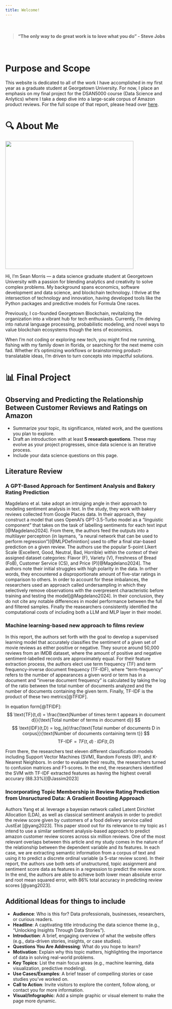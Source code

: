 ```yaml
---
title: Welcome!
---
```


<br>

> #### "The only way to do great work is to love what you do" - Steve Jobs

<br>

# Purpose and Scope

This website is dedicated to all of the work I have accomplished in my first year as a graduate student at Georgetown University. For now, I place an emphasis on my final project for the DSAN5000 course (Data Science and Anlytics) where I take a deep dive into a large-scale corpus of Amazon product reviews. For the full scope of that report, please head over [here](report/report.qmd).


# 🔍 About Me 

![](xtra/multiclass-portfolio-website/images/my_photo.png){width="400px"} 

Hi, I’m Sean Morris — a data science graduate student at Georgetown University with a passion for blending analytics and creativity to solve complex problems. My background spans economics, software development and data science, and blockchain technology. I thrive at the intersection of technology and innovation, having developed tools like the Python packages and predictive models for Formula One races.

Previously, I co-founded Georgetown Blockchain, revitalizing the organization into a vibrant hub for tech enthusiasts. Currently, I’m delving into natural language processing, probabilistic modeling, and novel ways to value blockchain ecosystems though the lens of economics.

When I’m not coding or exploring new tech, you might find me running, fishing with my family down in florida, or searching for the next meme coin fad. Whether it's optimizing workflows or brainstorming product-translatable ideas, I’m driven to turn concepts into impactful solutions.


# 📊 Final Project
## Observing and Predicting the Relationship Between Customer Reviews and Ratings on Amazon


- Summarize your topic, its significance, related work, and the questions you plan to explore.
- Draft an introduction with at least **5 research questions**. These may evolve as your project progresses, since data science is an iterative process.
- Include your data science questions on this page.


## Literature Review


### A GPT-Based Approach for Sentiment Analysis and Bakery Rating Prediction

Magdelano et al. take adopt an intruiging angle in their approach to modeling sentiment analysis in text. In the study, they work with bakery reviews collected from Google Places data. In their approach, they construct a model that uses OpenAI's GPT-3.5-Turbo model as a "linguistic component" that takes on the task of labelling sentiments for each text input [@Magdelano2024]. From there, the authors feed the outputs into a multilayer perceptron (in laymans, "a neural network that can be used to perform regression")[@MLPDefinintion] used to offer a final star-based prediction on a given review. The authors use the popular 5-point Likert Scale (Excellent, Good, Neutral, Bad, Horrible) within the context of their assigned dataset categories: Flavor (F), Variety (V), Freshness of Bread (FoB), Customer Service (CS), and Price (P)[@Magdelano2024]. The authors note their initial struggles with high polarity in the data. In orther words, they encountered a disproportionate amount of five-star ratings in comparison to others. In order to account for these imbalances, the researchers used an approach called undersampling in which they selectively remove observations with the overpresent characteristic before training and testing the model[@Magdelano2024]. In their conclusion, they do not cite any notable differences in model performance between the full and filtered samples. Finally the reasearchers consistently identified the computational costs of including both a LLM and MLP layer in their model.


### Machine learning-based new approach to films review

In this report, the authors set forth with the goal to develop a supervised learning model that accurately classifies the sentiment of a given set of movie reviews as either positive or negative. They source around 50,000 reviews from an IMDB dataset, where the amount of positive and negative sentiment-labelled records are approximately equal. For their feature extraction process, the authors elect use term frequency (TF) and term frequency-inverse document frequency (TF-IDF), where "term-frequency" refers to the number of appearances a given word or term has in a document and "inverse document frequency" is calculated by taking the log of the ratio between the total number of documents analyzed and the number of documents containing the given term. Finally, TF-IDF is the product of these two metrics[@TFIDF].

In equation form[@TFIDF]: 
$$
\text{TF}(t,d) = \frac{\text{Number of times term t appears in document d}}{\text{Total number of terms in document d}}
$$
$$
\text{IDF}(t,D) = log_{e}\frac{\text{Total number of documents D in corpus}}{\text{Number of documents containing term t}}
$$
$$
\text{TF-IDF} = TF(t,d) \cdot IDF(t,D)
$$

From there, the researchers test eleven different classification models including Support Vector Machines (SVM), Random Forests (RF), and K-Nearest Neighbors. In order to evaluate their results, the researchers turned to confusion matrices and F1-scores. In the end, the researchers identified the SVM with TF-IDF extracted features as having the highest overall accurary (88.33%)[@Jassim2023]


### Incorporating Topic Membership in Review Rating Prediction from Unsructured Data: A Gradient Boosting Approach

Authors Yang et al. leverage a bayesian network called Latent Dirichlet Allocation (LDA), as well as classical sentiment analysis in order to predict the review score given by customers of a food delivery service called JustEat [@yang2023]. This paper stood out for its relevance to my topic as I intend to use a similar sentiment analysis-based approach to predict amazon customer review scores across six million reviews. One of the most relevant overlaps between this article and my study comes in the nature of the relationship between the dependent variable and its features. In each case, we are extracting semantic information from a corpus of text and using it to predict a discrete ordinal variable (a 5-star review score). In their report, the authors use both sets of unstructured, topic assignment and sentiment score data as features in a regression to predict the review score. In the end, the authors are able to achieve both lower mean absolute error and root mean squared error, with 86% total accuracy in predicting review scores [@yang2023].





## Additional Ideas for things to include 

- **Audience**: Who is this for? Data professionals, businesses, researchers, or curious readers.
- **Headline**: A captivating title introducing the data science theme (e.g., "Unlocking Insights Through Data Stories").
- **Introduction**: A brief, engaging overview of what the website offers (e.g., data-driven stories, insights, or case studies).
- **Questions You Are Addressing**: What do you hope to learn?
- **Motivation**: Explain why this topic matters, highlighting the importance of data in solving real-world problems.
- **Key Topics**: List the main focus areas (e.g., machine learning, data visualization, predictive modeling).
- **Use Cases/Examples**: A brief teaser of compelling stories or case studies you’ve worked on.
- **Call to Action**: Invite visitors to explore the content, follow along, or contact you for more information.
- **Visual/Infographic**: Add a simple graphic or visual element to make the page more dynamic.
